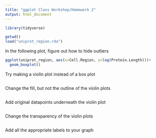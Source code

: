 ```yaml
---
title: "ggplot Class Workshop/Homework 2"
output: html_document
---
```


```r
library(tidyverse)
```

```r
getwd()
load("uniprot_region.rda")
```


In the following plot, figure out how to hide outliers
```r
ggplot(uniprot_region, aes(x=Cell.Region, y=log(Protein.Length)))+
  geom_boxplot()

```


Try making a violin plot instead of a box plot
```r

```

Change the fill, but not the outline of the violin plots
```r

```

Add original datapoints underneath the violin plot
```r

```

Change the transparency of the violin plots
```r

```

Add all the appropriate labels to your graph
```r

```



